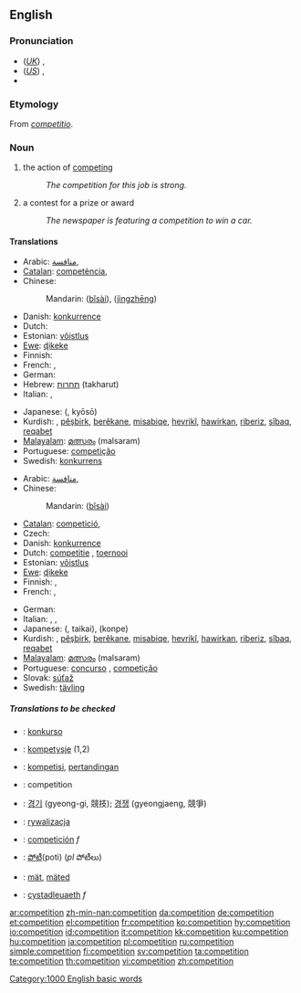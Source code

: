 {{see|compétition}}
==English==
{{wikipedia}}

===Pronunciation===
*(''[[Received Pronunciation|UK]]'') {{IPA|/ˌkɒmpəˈtɪʃən/}}, {{SAMPA|/%kQmp@"tIS@n/}}
*(''[[General American|US]]'') {{IPA|/ˌkɑːmpəˈtɪʃən/}}, {{SAMPA|/%kA:mp@"tIS@n/}}
*{{audio|en-us-competition.ogg|Audio (US)}}

===Etymology===
From {{LL.}} ''[[competitio]]''.

===Noun===
{{en-noun|s|-}}

# {{uncountable}} the action of [[competing]]
#:''The competition for this job is strong.''
# {{countable}} a contest for a prize or award
#:''The newspaper is featuring a competition to win a car.''

====Translations====
{{trans-top|action of competing}}
* Arabic: [[منافسة]], {{f}}
* [[Catalan]]: [[competència]], {{f}}
* Chinese:
*: Mandarin: {{zh-ts|比賽|比赛}} ([[bǐ]][[sài]]), {{zh-ts|競爭|竞争}} ([[jìng]][[zhēng]])
* Danish: [[konkurrence]] {{c}}
* Dutch: {{t+|nl|concurrentie|f}}
* Estonian: [[võistlus]]
* [[Ewe]]: [[ɖikeke]]
* Finnish: {{t+|fi|kilpailu}}
* French: {{t+|fr|compétition|f}}, {{t+|fr|concurrence|f}}
* German: {{t+|de|Konkurrenz|f}}
* Hebrew: [[תחרות]] (takharut) {{f}}
* Italian: {{t+|it|competizione|f}}, {{t+|it|concorrenza|f}}
{{trans-mid}}
* Japanese: {{JAchar|[[競争]]}} ({{JAchar|[[きょうそう]]}}, kyōsō)
* Kurdish: {{t|ku|pêşbazî}}, [[pêşbirk]], [[berêkane]], [[misabiqe]], [[hevrikî]], [[hawirkan]], [[riberiz]], [[sîbaq]], [[reqabet]]
* [[Malayalam]]: [[മത്സരം]] (malsaram)
* Portuguese: [[competição]] {{f}}
* Swedish: [[konkurrens]] {{c}}
{{trans-bottom}}

{{trans-top|contest for a prize or award}}
* Arabic: [[منافسة]], {{f}}
* Chinese:
*: Mandarin: {{zh-ts|比賽|比赛}} ([[bǐ]][[sài]])
* [[Catalan]]: [[competició]], {{f}}
* Czech: {{t-|cs|soutěž|f}}
* Danish: [[konkurrence]] {{c}}
* Dutch: [[competitie]] {{f}}, [[toernooi]] {{n}}
* Estonian: [[võistlus]]
* [[Ewe]]: [[ɖikeke]]
* Finnish: {{t+|fi|kilpailu}}, {{t+|fi|kisa}}
* French: {{t+|fr|concours|m}}, {{t+|fr|compétition|f}}
{{trans-mid}}
* German: {{t+|de|Wettbewerb|m}}
* Italian: {{t-|it|concorso|m}}, {{t+|it|competizione|f}}, {{t+|it|gara|f}}
* Japanese: {{JAchar|[[大会]]}} ({{JAchar|[[たいかい]]}}, taikai), {{JAchar|[[コンペ]]}} (konpe)
* Kurdish: {{t|ku|pêşbazî}}, [[pêşbirk]], [[berêkane]], [[misabiqe]], [[hevrikî]], [[hawirkan]], [[riberiz]], [[sîbaq]], [[reqabet]]
* [[Malayalam]]: [[മത്സരം]] (malsaram)
* Portuguese: [[concurso]] {{m}}, [[competição]] {{f}}
* Slovak: [[súťaž]] {{f}}
* Swedish: [[tävling]] {{c}}
{{trans-bottom}}

=====Translations to be checked=====
<!--Remove this section once all of the translations below have been moved into the tables above.-->
{{checktrans}}
*{{ttbc|Esperanto}}: [[konkurso]]
*{{ttbc|Frisian}}: [[kompetysje]] (1,2)
*{{ttbc|Indonesian}}: [[kompetisi]], [[tanding|pertandingan]]
*{{ttbc|Interlingua}}: competition
*{{ttbc|Korean}}: [[경기]] (gyeong-gi, 競技); [[경쟁]] (gyeongjaeng, 競爭)
*{{ttbc|Polish}}: [[rywalizacja]] {{f}}
*{{ttbc|Spanish}}: [[competición]] ''f''
*{{ttbc|Telugu}}: [[పోటీ]](poti) (''pl'' పోటీలు)
*{{ttbc|Volapük}}: [[mät]], [[mäted]]
*{{ttbc|Welsh}}: [[cystadleuaeth]] ''f''

[[Category:1000 English basic words]]

[[ar:competition]]
[[zh-min-nan:competition]]
[[da:competition]]
[[de:competition]]
[[et:competition]]
[[el:competition]]
[[fr:competition]]
[[ko:competition]]
[[hy:competition]]
[[io:competition]]
[[id:competition]]
[[it:competition]]
[[kk:competition]]
[[ku:competition]]
[[hu:competition]]
[[ja:competition]]
[[pl:competition]]
[[ru:competition]]
[[simple:competition]]
[[fi:competition]]
[[sv:competition]]
[[ta:competition]]
[[te:competition]]
[[th:competition]]
[[vi:competition]]
[[zh:competition]]